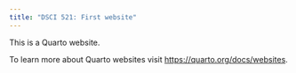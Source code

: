 ```yaml
---
title: "DSCI 521: First website"
---
```


This is a Quarto website.

To learn more about Quarto websites visit <https://quarto.org/docs/websites>.

